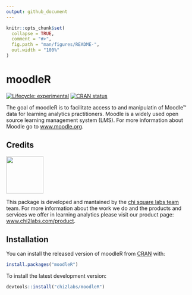 ```yaml
---
output: github_document
---
```


<!-- README.md is generated from README.Rmd. Please edit that file -->

```r
knitr::opts_chunk$set(
  collapse = TRUE,
  comment = "#>",
  fig.path = "man/figures/README-",
  out.width = "100%"
)
```

# moodleR

<!-- badges: start -->
[![Lifecycle: experimental](https://img.shields.io/badge/lifecycle-experimental-orange.svg)](https://www.tidyverse.org/lifecycle/#experimental)
[![CRAN status](https://www.r-pkg.org/badges/version/moodleR)](https://CRAN.R-project.org/package=moodleR)
<!-- badges: end -->

The goal of moodleR is to facilitate access to and manipulatin of Moodle&trade; data for learning analytics practitioners. Moodle is a widely used open source learning management system (LMS). For more information about Moodle go to [www.moodle.org](http://www.moodle.org). 

## Credits

<img src="man/figures/chi2labs.png" width=100 /><br>

This package is developed and mantained by the [chi square labs team](https://www.chi2labs.com/about) team.
For more information about the work we do and the products and services we offer in learning analytics please visit our product page: [www.chi2labs.com/product](http://www.chi2labs.com/product).

## Installation

You can install the released version of moodleR from [CRAN](https://CRAN.R-project.org) with:

```r
install.packages("moodleR")
```

To install the latest development version:
```r
devtools::install("chi2labs/moodleR")
```
